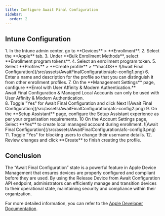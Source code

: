 ```yaml
---
title: Configure Await Final Configuration
sidebar:
  order: 2
---
```



## Intune Configuration

<Steps>
1. In the Intune admin center, go to **Devices** > **Enrollment**.
2. Select the **Apple** tab.
3. Under **Bulk Enrollment Methods**, select **Enrollment program tokens**.
4. Select an enrollment program token.
5. Select **Profiles** > **Create profile** > **macOS**
  ![Await Final Configuration](/src/assets/AwaitFinalConfiguration/afc-config1.png)
6. Enter a name and description for the profile so that you can distinguish it from other enrollment profiles.
7. On the **Management Settings** page, configure **Enrol with User Affinity & Modern Authentication.**
</Steps>

<Aside>
Await Final Configuration & Managed Local Accounts can only be used with User Affinity & Modern Authentication.
</Aside>

<Steps>
8. Toggle "Yes" for Await Final Configuration and click Next
  ![Await Final Configuration](/src/assets/AwaitFinalConfiguration/afc-config2.png)
9. On the **Setup Assistant** page, configure the Setup Assistant experience as per your organisation requirements.
10 On the Account Settings page, Select **Yes** to create local managed account during enrollment.
![Await Final Configuration](/src/assets/AwaitFinalConfiguration/afc-config3.png)
11. Toggle "Yes" for blocking users to change their username details.
12. Review changes and click **Create** to finish creating the profile.
</Steps>

## Conclusion

The “Await Final Configuration” state is a powerful feature in Apple Device Management that ensures devices are properly configured and compliant before they are used. By using the Release Device from Await Configuration API endpoint, administrators can efficiently manage and transition devices to their operational state, maintaining security and compliance within their organization.

For more detailed information, you can refer to the [Apple Developer Documentation](https://developer.apple.com/documentation/devicemanagement/release_device_from_await_configuration).